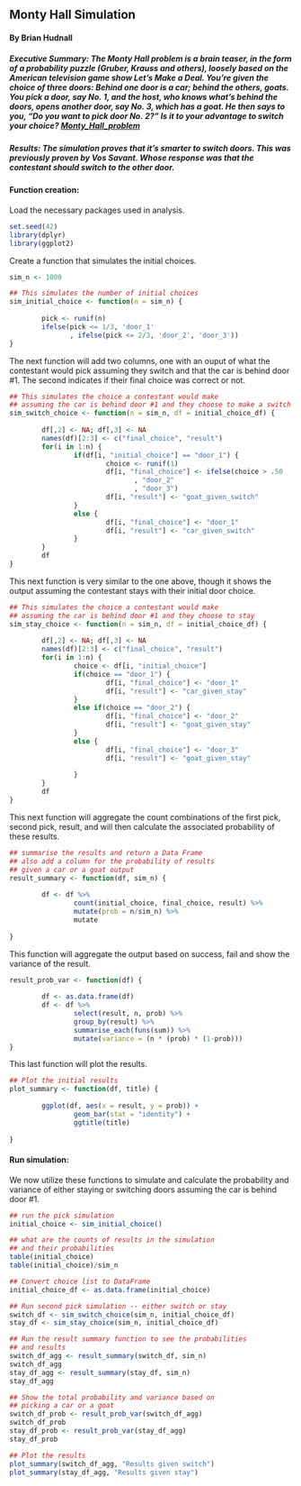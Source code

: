 ## Monty Hall Simulation

#### By Brian Hudnall

##### Executive Summary: The Monty Hall problem is a brain teaser, in the form of a probability puzzle (Gruber, Krauss and others), loosely based on the American television game show Let's Make a Deal. You're given the choice of three doors: Behind one door is a car; behind the others, goats. You pick a door, say No. 1, and the host, who knows what's behind the doors, opens another door, say No. 3, which has a goat. He then says to you, "Do you want to pick door No. 2?" Is it to your advantage to switch your choice? [Monty_Hall_problem](https://en.wikipedia.org/wiki/Monty_Hall_problem)

##### Results: The simulation proves that it's smarter to switch doors. This was previously proven by Vos Savant. Whose response was that the contestant should switch to the other door.

#### Function creation:

Load the necessary packages used in analysis.
```r
set.seed(42)
library(dplyr)
library(ggplot2)
```
Create a function that simulates the initial choices.
```r
sim_n <- 1000

## This simulates the number of initial choices
sim_initial_choice <- function(n = sim_n) {
        
        pick <- runif(n)
        ifelse(pick <= 1/3, 'door_1'
               , ifelse(pick <= 2/3, 'door_2', 'door_3'))
}
```
The next function will add two columns, one with an ouput of what the contestant would pick assuming they switch and that the car is behind door #1. The second indicates if their final choice was correct or not. 
```r
## This simulates the choice a contestant would make 
## assuming the car is behind door #1 and they choose to make a switch
sim_switch_choice <- function(n = sim_n, df = initial_choice_df) {
        
        df[,2] <- NA; df[,3] <- NA
        names(df)[2:3] <- c("final_choice", "result")
        for(i in 1:n) {
                if(df[i, "initial_choice"] == "door_1") {
                        choice <- runif(1)
                        df[i, "final_choice"] <- ifelse(choice > .50
                               , "door_2"
                               , "door_3")
                        df[i, "result"] <- "goat_given_switch"
                } 
                else {
                        df[i, "final_choice"] <- "door_1"
                        df[i, "result"] <- "car_given_switch"
                }
        }
        df
}
```
This next function is very similar to the one above, though it shows the output assuming the contestant stays with their initial door choice. 
```r
## This simulates the choice a contestant would make 
## assuming the car is behind door #1 and they choose to stay
sim_stay_choice <- function(n = sim_n, df = initial_choice_df) {
        
        df[,2] <- NA; df[,3] <- NA
        names(df)[2:3] <- c("final_choice", "result")
        for(i in 1:n) {
                choice <- df[i, "initial_choice"]
                if(choice == "door_1") {
                        df[i, "final_choice"] <- "door_1"
                        df[i, "result"] <- "car_given_stay"
                } 
                else if(choice == "door_2") {
                        df[i, "final_choice"] <- "door_2"
                        df[i, "result"] <- "goat_given_stay"
                }
                else {
                        df[i, "final_choice"] <- "door_3"
                        df[i, "result"] <- "goat_given_stay"
                        
                }
        }
        df
}
```
This next function will aggregate the count combinations of the first pick, second pick, result, and will then calculate the associated probability of these results.
```r
## summarise the results and return a Data Frame
## also add a column for the probability of results 
## given a car or a goat output
result_summary <- function(df, sim_n) {
        
        df <- df %>% 
                count(initial_choice, final_choice, result) %>%
                mutate(prob = n/sim_n) %>%
                mutate
        
}
```
This function will aggregate the output based on success, fail and show the variance of the result.
```r
result_prob_var <- function(df) {
        
        df <- as.data.frame(df)
        df <- df %>%
                select(result, n, prob) %>%
                group_by(result) %>%
                summarise_each(funs(sum)) %>%
                mutate(variance = (n * (prob) * (1-prob)))
}
```
This last function will plot the results.
```r
## Plot the initial results
plot_summary <- function(df, title) {
        
        ggplot(df, aes(x = result, y = prob)) +
                geom_bar(stat = "identity") + 
                ggtitle(title)
        
}
```
#### Run simulation:

We now utilize these functions to simulate and calculate the probability and variance of either staying or switching doors assuming the car is behind door #1.
```r
## run the pick simulation
initial_choice <- sim_initial_choice()

## what are the counts of results in the simulation
## and their probabilities
table(initial_choice)
table(initial_choice)/sim_n

## Convert choice list to DataFrame
initial_choice_df <- as.data.frame(initial_choice)

## Run second pick simulation -- either switch or stay
switch_df <- sim_switch_choice(sim_n, initial_choice_df)
stay_df <- sim_stay_choice(sim_n, initial_choice_df)

## Run the result summary function to see the probabilities
## and results
switch_df_agg <- result_summary(switch_df, sim_n)
switch_df_agg 
stay_df_agg <- result_summary(stay_df, sim_n)
stay_df_agg

## Show the total probability and variance based on 
## picking a car or a goat
switch_df_prob <- result_prob_var(switch_df_agg)
switch_df_prob
stay_df_prob <- result_prob_var(stay_df_agg)
stay_df_prob

## Plot the results
plot_summary(switch_df_agg, "Results given switch")
plot_summary(stay_df_agg, "Results given stay")
```


